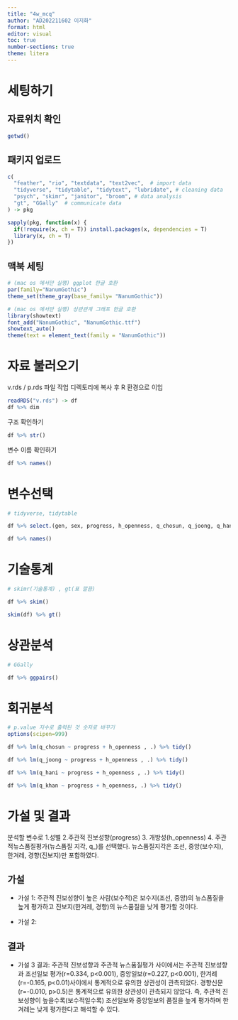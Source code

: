 ```yaml
---
title: "4w_mcq"
author: "AD202211602 이지화"
format: html
editor: visual
toc: true
number-sections: true
theme: litera
---
```


# 세팅하기

## 자료위치 확인

```r
getwd()
```

## 패키지 업로드

```r
c(
  "feather", "rio", "textdata", "text2vec",  # import data 
  "tidyverse", "tidytable", "tidytext", "lubridate", # cleaning data
  "psych", "skimr", "janitor", "broom", # data analysis
  "gt", "GGally"  # communicate data
) -> pkg

sapply(pkg, function(x) {
  if(!require(x, ch = T)) install.packages(x, dependencies = T) 
  library(x, ch = T)
})
```

## 맥북 세팅

```r
# (mac os 에서만 실행) ggplot 한글 호환
par(family="NanumGothic")
theme_set(theme_gray(base_family= "NanumGothic"))

# (mac os 에서만 실행) 상관관계 그래프 한글 호환 
library(showtext)
font_add("NanumGothic", "NanumGothic.ttf")
showtext_auto()
theme(text = element_text(family = "NanumGothic"))
```

# 자료 불러오기

v.rds / p.rds 파일 작업 디렉토리에 복사 후 R 환경으로 이입

```r
readRDS("v.rds") -> df
df %>% dim
```

구조 확인하기

```r
df %>% str()
```

변수 이름 확인하기

```r
df %>% names()
```

# 변수선택

```r
# tidyverse, tidytable

df %>% select.(gen, sex, progress, h_openness, q_chosun, q_joong, q_hani, q_khan) -> df

df %>% names()
```

# 기술통계

```r
# skimr(기술통계) , gt(표 깔끔)

df %>% skim()

skim(df) %>% gt()
```

# 상관분석

```r

# GGally

df %>% ggpairs()
```

# 회귀분석

```r
# p.value 지수로 출력된 것 숫자로 바꾸기
options(scipen=999)

df %>% lm(q_chosun ~ progress + h_openness , .) %>% tidy()
```

```r
df %>% lm(q_joong ~ progress + h_openness , .) %>% tidy()
```

```r
df %>% lm(q_hani ~ progress + h_openness , .) %>% tidy()
```

```r
df %>% lm(q_khan ~ progress + h_openness, .) %>% tidy()
```

# 가설 및 결과

분석할 변수로 1.성별 2.주관적 진보성향(progress) 3. 개방성(h_openness) 4. 주관적뉴스품질평가(뉴스품질 지각, q\_)를 선택했다. 뉴스품질지각은 조선, 중앙(보수지), 한겨레, 경향(진보지)만 포함하였다.

## 가설

-   가설 1: 주관적 진보성향이 높은 사람(보수적)은 보수지(조선, 중앙)의 뉴스품질을 높게 평가하고 진보지(한겨레, 경향)의 뉴스품질을 낮게 평가할 것이다.

-   가설 2:

## 결과

-   가설 3 결과: 주관적 진보성향과 주관적 뉴스품질평가 사이에서는 주관적 진보성향과 조선일보 평가(r=0.334, p\<0.001), 중앙일보(r=0.227, p\<0.001), 한겨례(r=-0.165, p\<0.01)사이에서 통계적으로 유의한 상관성이 관측되었다. 경향신문(r=-0.010, p\>0.5)은 통계적으로 유의한 상관성이 관측되지 않았다. 즉, 주관적 진보성향이 높을수록(보수적일수록) 조선일보와 중앙일보의 품질을 높게 평가하며 한겨레는 낮게 평가한다고 해석할 수 있다.
